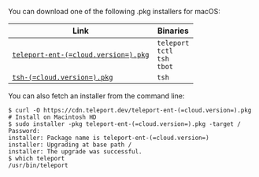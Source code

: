   You can download one of the following .pkg installers for macOS:

  | Link                                                                                                      | Binaries                                   |
  |-----------------------------------------------------------------------------------------------------------|--------------------------------------------|
  | [`teleport-ent-(=cloud.version=).pkg`](https://cdn.teleport.dev/teleport-ent-(=cloud.version=).pkg) | `teleport`<br/>`tctl`<br/>`tsh`<br/>`tbot` |
  | [`tsh-(=cloud.version=).pkg`](https://cdn.teleport.dev/tsh-(=cloud.version=).pkg)                   | `tsh`                                      |

  You can also fetch an installer from the command line:

  ```code
  $ curl -O https://cdn.teleport.dev/teleport-ent-(=cloud.version=).pkg
  # Install on Macintosh HD
  $ sudo installer -pkg teleport-ent-(=cloud.version=).pkg -target / 
  Password:
  installer: Package name is teleport-ent-(=cloud.version=)
  installer: Upgrading at base path /
  installer: The upgrade was successful.
  $ which teleport
  /usr/bin/teleport
  ```
